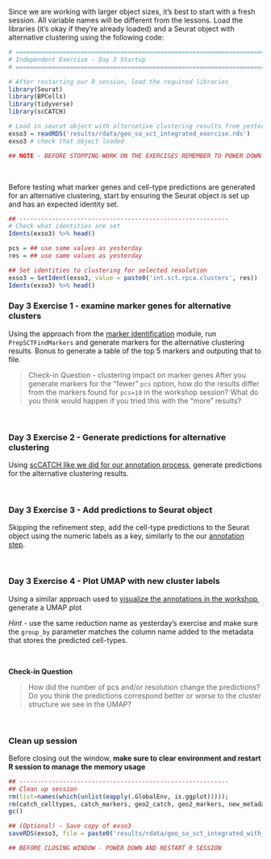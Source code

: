 Since we are working with larger object sizes, it's best to start with a fresh session. All variable names will be different from the lessons. Load the libraries (it's okay if they're already loaded) and a Seurat object with alternative clustering using the following code:
<!-- add copy of alt clustering to share with learners -->

```r
# =========================================================================
# Independent Exercise - Day 3 Startup
# =========================================================================

# After restarting our R session, load the required libraries
library(Seurat)
library(BPCells)
library(tidyverse)
library(scCATCH)

# Load in seurat object with alternative clustering results from yesterday's exercises
exso3 = readRDS('results/rdata/geo_so_sct_integrated_exercise.rds')
exso3 # check that object loaded

## NOTE - BEFORE STOPPING WORK ON THE EXERCISES REMEMBER TO POWER DOWN AND RESTART R SESSION !!!!
```

<br/>

Before testing what marker genes and cell-type predictions are generated for an alternative clustering, start by ensuring the Seurat object is set up and has an expected identity set. 

```r
## ----------------------------------------------------------
# Check what identities are set
Idents(exso3) %>% head()

pcs = ## use same values as yesterday
res = ## use same values as yesterday

## Set identities to clustering for selected resolution
exso3 = SetIdent(exso3, value = paste0('int.sct.rpca.clusters', res))
Idents(exso3) %>% head()
```

### Day 3 Exercise 1 - examine marker genes for alternative clusters

Using the approach from the [marker identification](https://umich-brcf-bioinf.github.io/workshop-intro-single-cell/main/html/06-MarkerVisualization.html#Marker_identification) module, run `PrepSCTFindMarkers` and generate markers for the alternative clustering results. Bonus to generate a table of the top 5 markers and outputing that to file. 


> Check-in Question - clustering impact on marker genes
> After you generate markers for the "fewer" `pcs` option, how do the results differ from the markers found for `pcs=10` in the workshop session? What do you think would happen if you tried this with the "more" results?

<br/>


### Day 3 Exercise 2 - Generate predictions for alternative clustering 

Using [scCATCH like we did for our annotation process](https://umich-brcf-bioinf.github.io/workshop-intro-single-cell/main/html/07-CellTypeAnnos.html#Refine_annotations_and_label_clusters), generate predictions for the alternative clustering results.

<br/>


### Day 3 Exercise 3 - Add predictions to Seurat object

Skipping the refinement step, add the cell-type predictions to the Seurat object using the numeric labels as a key, similarly to the our [annotation step](file:///Users/damki/Desktop/ActiveProjectsMount/damki/repos/workshop-intro-single-cell/html/07-CellTypeAnnos.html#Refine_annotations_and_label_clusters).

<br/>

### Day 3 Exercise 4 - Plot UMAP with new cluster labels

Using a similar approach used to [visualize the annotations in the workshop](https://umich-brcf-bioinf.github.io/workshop-intro-single-cell/main/html/07-CellTypeAnnos.html), generate a UMAP plot 

*Hint* - use the same reduction name as yesterday's exercise and make sure the `group_by` parameter matches the column name added to the metadata that stores the predicted cell-types.

<br/>

**Check-in Question**

> How did the number of pcs and/or resolution change the predictions? Do you think the predictions correspond better or worse to the cluster structure we see in the UMAP?

</br>


### Clean up session 

Before closing out the window, **make sure to clear environment and restart R session to manage the memory usage**

```r
## ----------------------------------------------------------
## Clean up session 
rm(list=names(which(unlist(eapply(.GlobalEnv, is.ggplot))))); 
rm(catch_celltypes, catch_markers, geo2_catch, geo2_markers, new_metadata, top_5); 
gc()

## (Optional) - Save copy of exso3
saveRDS(exso3, file = paste0('results/rdata/geo_so_sct_integrated_with_markers_exercise.rds'))

## BEFORE CLOSING WINDOW - POWER DOWN AND RESTART R SESSION

```
<br/>

<!--- hidden for now - additional DE comparisons
### Day 3 Challenge - Run additional DE comparisons using session results

```r
## BEFORE PROCEEDING, MAKE SURE SESSION HAS BEEN restarted and environment is clear

# After restarting our R session, load the required libraries
library(Seurat)
library(BPCells)
library(tidyverse)

# load a copy of the final Seurat object (from end of Day 3)
exso3 = readRDS('/home/workshop/damki/ISC_R/results/rdata/exso3_sct_integrated_final.rds')

# check what identities are set for the loaded Seurat object
Idents(exso3) # expect to see Day + Cluster labels; if different identities are set, how would you change them?
## add code to change identities if needed
```

Once the cluster identities are set to the combined Day + Cluster labels, generate additional DE comparisons using the provided "psuedocode" which are comments that outline what steps are expected/needed to guide adding code to complete those outlined steps.
```r
## ---------------------------------------------------
## Further extension - how might you generate DE comparisons between D21 and D7 for all annotated clusters?

# check the unique cluster labels - how many clusters are present?
unique(exso3$cell_type)

## Below is comments to help guide you though the process of looping through all the comparisons of interest, for all labeled clusters
## This section from the HBC materials could be a helpful reference to aid in filling in the code: https://hbctraining.github.io/Intro-to-scRNAseq/lessons/pseudobulk_DESeq2_scrnaseq.html

# Create list(s) of pair-wise comparisons of interest between conditions, ideally specifying Case and Control 
# (e.g. Day 7 vs Day 0, Day 21 vs Day 7, Day 21 vs Day 0)

# Use list of comparisons and cluster identities to loop through comparisons of interest (for standard DE comparisons) and save results to files
# Try to use an outer `for` loop step though the comparisons listed in previous step and an inner `for` loop to cycle through all the clusters

# Bonus - summarize the DE results for the comparison, choosing a reasonable set of thresholds to call the number of DE genes, & save summary to file

# Clean up session. Caution - this next command clears your environment of all objects
rm(list = ls())
gc()

## BEFORE CLOSING WINDOW - POWER DOWN AND RESTART R SESSION !!!!

```
-->

</br>
<br/>
